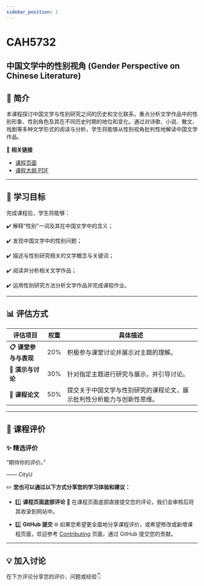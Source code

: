 ```yaml
---
sidebar_position: 1
---
```


# CAH5732
## 中国文学中的性别视角 (Gender Perspective on Chinese Literature)

## **📘 简介**
本课程探讨中国文学与性别研究之间的历史和文化联系，重点分析文学作品中的性别形象、性别角色及其在不同历史时期的地位和变化。通过对诗歌、小说、散文、戏剧等多种文学形式的阅读与分析，学生将能够从性别视角批判性地解读中国文学作品。

🔗 **相关链接**
- [课程页面](https://www.cityu.edu.hk/catalogue/pg/202425/course/CAH5732.htm)
- [课程大纲 PDF](https://www.cityu.edu.hk/catalogue/pg/202425/course/CAH5732.pdf)

---

## **🎯 学习目标**

完成课程后，学生将能够：

✔️ 解释“性别”一词及其在中国文学中的含义；

✔️ 发现中国文学中的性别问题；

✔️ 描述与性别研究相关的文学概念与关键词；

✔️ 阅读并分析相关文学作品；

✔️ 运用性别研究方法分析文学作品并完成课程作业。

---

## **📊 评估方式**

| **评估项目**            | **权重** | **具体描述**                                                                                       |
|------------------------|---------|---------------------------------------------------------------------------------------------------|
| **📋 课堂参与与表现**     | 20%     | 积极参与课堂讨论并展示对主题的理解。                                                                  |
| **📂 演示与讨论**         | 30%     | 针对指定主题进行研究与展示，并引导讨论。                                                               |
| **📂 课程论文**           | 50%     | 提交关于中国文学与性别研究的课程论文，展示批判性分析能力与创新性思维。                                         |

---

## **💬 课程评价**

### ✨ **精选评价**
<div className={commentStyles.commentBox}>
    <p className={commentStyles.commentText}>
        “期待你的评价。”
    </p>
    <p className={commentStyles.commentAuthor}>—— CityU</p>
</div>

✏️ **您也可以通过以下方式分享您的学习体验和建议：**

- 1️⃣ **课程页面底部评论**
💬 在课程页面底部直接提交您的评论，我们会审核后将其收录到网站中。

- 2️⃣ **GitHub 提交**
🌐 如果您希望更全面地分享课程评价，或希望修改或新增课程页面，欢迎参考 [Contributing](https://penjc.github.io/CityU/contributing) 页面，通过 GitHub 提交您的贡献。

---

## **💡 加入讨论**

在下方评论分享您的评价、问题或经验👇
<Utterances />
